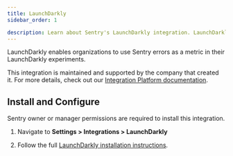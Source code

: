 ```yaml
---
title: LaunchDarkly
sidebar_order: 1

description: Learn about Sentry's LaunchDarkly integration. LaunchDarkly enables organizations to use Sentry errors as a metric in their LaunchDarkly experiments.
---
```

LaunchDarkly enables organizations to use Sentry errors as a metric in their LaunchDarkly experiments.

This integration is maintained and supported by the company that created it. For more details, check out our [Integration Platform documentation](/product/integrations/integration-platform/).

## Install and Configure

<Note>

Sentry owner or manager permissions are required to install this integration.

</Note>

1. Navigate to **Settings > Integrations > LaunchDarkly**

2. Follow the full [LaunchDarkly installation instructions](https://docs.launchdarkly.com/integrations/sentry).

